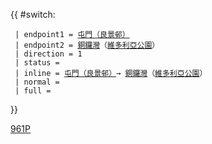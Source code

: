 {{Error|錯誤：此模板已停用。請見[[Template:HK Bus Route Cross Harbour/doc]]。}}{{ #switch: {{{format|}}}
  | endpoint1 = [[良景巴士總站|屯門（良景邨）]]
  | endpoint2 = [[銅鑼灣]]（[[維多利亞公園]]）
  | direction = 1
  | status = {{HK Bus Status|M}}
  | inline = [[良景巴士總站|屯門（良景邨）]]→ [[銅鑼灣]]（[[維多利亞公園]]）
  | normal =
  | full =
}}<noinclude>[[Category:過海隧道巴士路線模板|961P]]</noinclude>